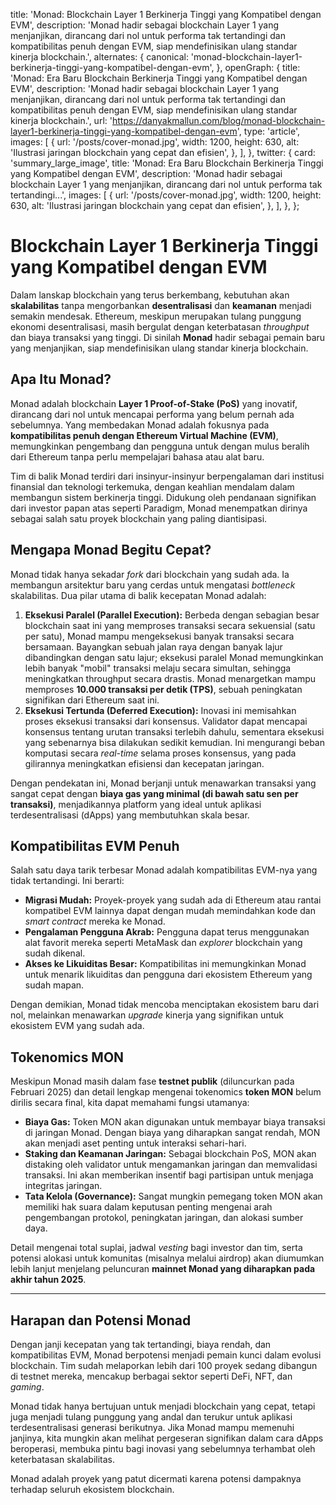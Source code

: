   title: 'Monad: Blockchain Layer 1 Berkinerja Tinggi yang Kompatibel dengan EVM',
  description:
    'Monad hadir sebagai blockchain Layer 1 yang menjanjikan, dirancang dari nol untuk performa tak tertandingi dan kompatibilitas penuh dengan EVM, siap mendefinisikan ulang standar kinerja blockchain.',
  alternates: {
    canonical: 'monad-blockchain-layer1-berkinerja-tinggi-yang-kompatibel-dengan-evm',
  },
  openGraph: {
    title: 'Monad: Era Baru Blockchain Berkinerja Tinggi yang Kompatibel dengan EVM',
    description: 'Monad hadir sebagai blockchain Layer 1 yang menjanjikan, dirancang dari nol untuk performa tak tertandingi dan kompatibilitas penuh dengan EVM, siap mendefinisikan ulang standar kinerja blockchain.',
    url: 'https://danyakmallun.com/blog/monad-blockchain-layer1-berkinerja-tinggi-yang-kompatibel-dengan-evm',
    type: 'article',
    images: [
      {
        url: '/posts/cover-monad.jpg', 
        width: 1200,
        height: 630,
        alt: 'Ilustrasi jaringan blockchain yang cepat dan efisien',
      },
    ],
  },
  twitter: {
    card: 'summary_large_image',
    title: 'Monad: Era Baru Blockchain Berkinerja Tinggi yang Kompatibel dengan EVM',
    description: 'Monad hadir sebagai blockchain Layer 1 yang menjanjikan, dirancang dari nol untuk performa tak tertandingi...',
    images: [
      {
        url: '/posts/cover-monad.jpg', 
        width: 1200,
        height: 630,
        alt: 'Ilustrasi jaringan blockchain yang cepat dan efisien',
      },
    ],
  },
};

<Cover
  src="/posts/cover-monad.jpg" 
  alt="Ilustrasi abstrak yang merepresentasikan kecepatan dan skalabilitas blockchain Monad"
  caption="MONAD: Scalability Beyond Limits"
/>

# Blockchain Layer 1 Berkinerja Tinggi yang Kompatibel dengan EVM

Dalam lanskap blockchain yang terus berkembang, kebutuhan akan **skalabilitas** tanpa mengorbankan **desentralisasi** dan **keamanan** menjadi semakin mendesak. Ethereum, meskipun merupakan tulang punggung ekonomi desentralisasi, masih bergulat dengan keterbatasan *throughput* dan biaya transaksi yang tinggi. Di sinilah **Monad** hadir sebagai pemain baru yang menjanjikan, siap mendefinisikan ulang standar kinerja blockchain.


## Apa Itu Monad?

Monad adalah blockchain **Layer 1 Proof-of-Stake (PoS)** yang inovatif, dirancang dari nol untuk mencapai performa yang belum pernah ada sebelumnya. Yang membedakan Monad adalah fokusnya pada **kompatibilitas penuh dengan Ethereum Virtual Machine (EVM)**, memungkinkan pengembang dan pengguna untuk dengan mulus beralih dari Ethereum tanpa perlu mempelajari bahasa atau alat baru.

Tim di balik Monad terdiri dari insinyur-insinyur berpengalaman dari institusi finansial dan teknologi terkemuka, dengan keahlian mendalam dalam membangun sistem berkinerja tinggi. Didukung oleh pendanaan signifikan dari investor papan atas seperti Paradigm, Monad menempatkan dirinya sebagai salah satu proyek blockchain yang paling diantisipasi.


## Mengapa Monad Begitu Cepat?

Monad tidak hanya sekadar *fork* dari blockchain yang sudah ada. Ia membangun arsitektur baru yang cerdas untuk mengatasi *bottleneck* skalabilitas. Dua pilar utama di balik kecepatan Monad adalah:

1.  **Eksekusi Paralel (Parallel Execution):** Berbeda dengan sebagian besar blockchain saat ini yang memproses transaksi secara sekuensial (satu per satu), Monad mampu mengeksekusi banyak transaksi secara bersamaan. Bayangkan sebuah jalan raya dengan banyak lajur dibandingkan dengan satu lajur; eksekusi paralel Monad memungkinkan lebih banyak "mobil" transaksi melaju secara simultan, sehingga meningkatkan throughput secara drastis. Monad menargetkan mampu memproses **10.000 transaksi per detik (TPS)**, sebuah peningkatan signifikan dari Ethereum saat ini.
2.  **Eksekusi Tertunda (Deferred Execution):** Inovasi ini memisahkan proses eksekusi transaksi dari konsensus. Validator dapat mencapai konsensus tentang urutan transaksi terlebih dahulu, sementara eksekusi yang sebenarnya bisa dilakukan sedikit kemudian. Ini mengurangi beban komputasi secara *real-time* selama proses konsensus, yang pada gilirannya meningkatkan efisiensi dan kecepatan jaringan.

Dengan pendekatan ini, Monad berjanji untuk menawarkan transaksi yang sangat cepat dengan **biaya gas yang minimal (di bawah satu sen per transaksi)**, menjadikannya platform yang ideal untuk aplikasi terdesentralisasi (dApps) yang membutuhkan skala besar.


## Kompatibilitas EVM Penuh

Salah satu daya tarik terbesar Monad adalah kompatibilitas EVM-nya yang tidak tertandingi. Ini berarti:

* **Migrasi Mudah:** Proyek-proyek yang sudah ada di Ethereum atau rantai kompatibel EVM lainnya dapat dengan mudah memindahkan kode dan *smart contract* mereka ke Monad.
* **Pengalaman Pengguna Akrab:** Pengguna dapat terus menggunakan alat favorit mereka seperti MetaMask dan *explorer* blockchain yang sudah dikenal.
* **Akses ke Likuiditas Besar:** Kompatibilitas ini memungkinkan Monad untuk menarik likuiditas dan pengguna dari ekosistem Ethereum yang sudah mapan.

Dengan demikian, Monad tidak mencoba menciptakan ekosistem baru dari nol, melainkan menawarkan *upgrade* kinerja yang signifikan untuk ekosistem EVM yang sudah ada.


## Tokenomics MON

Meskipun Monad masih dalam fase **testnet publik** (diluncurkan pada Februari 2025) dan detail lengkap mengenai tokenomics **token MON** belum dirilis secara final, kita dapat memahami fungsi utamanya:

* **Biaya Gas:** Token MON akan digunakan untuk membayar biaya transaksi di jaringan Monad. Dengan biaya yang diharapkan sangat rendah, MON akan menjadi aset penting untuk interaksi sehari-hari.
* **Staking dan Keamanan Jaringan:** Sebagai blockchain PoS, MON akan distaking oleh validator untuk mengamankan jaringan dan memvalidasi transaksi. Ini akan memberikan insentif bagi partisipan untuk menjaga integritas jaringan.
* **Tata Kelola (Governance):** Sangat mungkin pemegang token MON akan memiliki hak suara dalam keputusan penting mengenai arah pengembangan protokol, peningkatan jaringan, dan alokasi sumber daya.

Detail mengenai total suplai, jadwal *vesting* bagi investor dan tim, serta potensi alokasi untuk komunitas (misalnya melalui airdrop) akan diumumkan lebih lanjut menjelang peluncuran **mainnet Monad yang diharapkan pada akhir tahun 2025**.

---

## Harapan dan Potensi Monad

Dengan janji kecepatan yang tak tertandingi, biaya rendah, dan kompatibilitas EVM, Monad berpotensi menjadi pemain kunci dalam evolusi blockchain. Tim sudah melaporkan lebih dari 100 proyek sedang dibangun di testnet mereka, mencakup berbagai sektor seperti DeFi, NFT, dan *gaming*.

Monad tidak hanya bertujuan untuk menjadi blockchain yang cepat, tetapi juga menjadi tulang punggung yang andal dan terukur untuk aplikasi terdesentralisasi generasi berikutnya. Jika Monad mampu memenuhi janjinya, kita mungkin akan melihat pergeseran signifikan dalam cara dApps beroperasi, membuka pintu bagi inovasi yang sebelumnya terhambat oleh keterbatasan skalabilitas.

Monad adalah proyek yang patut dicermati karena potensi dampaknya terhadap seluruh ekosistem blockchain.
